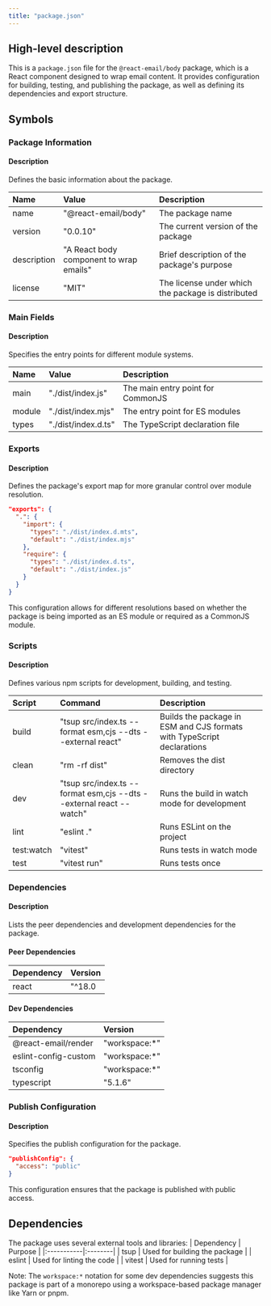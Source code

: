 ```yaml
---
title: "package.json"
---
```


## High-level description
This is a `package.json` file for the `@react-email/body` package, which is a React component designed to wrap email content. It provides configuration for building, testing, and publishing the package, as well as defining its dependencies and export structure.

## Symbols

### Package Information
#### Description
Defines the basic information about the package.

| Name | Value | Description |
|:-----|:------|:------------|
| name | "@react-email/body" | The package name |
| version | "0.0.10" | The current version of the package |
| description | "A React body component to wrap emails" | Brief description of the package's purpose |
| license | "MIT" | The license under which the package is distributed |

### Main Fields
#### Description
Specifies the entry points for different module systems.

| Name | Value | Description |
|:-----|:------|:------------|
| main | "./dist/index.js" | The main entry point for CommonJS |
| module | "./dist/index.mjs" | The entry point for ES modules |
| types | "./dist/index.d.ts" | The TypeScript declaration file |

### Exports
#### Description
Defines the package's export map for more granular control over module resolution.

```json
"exports": {
  ".": {
    "import": {
      "types": "./dist/index.d.mts",
      "default": "./dist/index.mjs"
    },
    "require": {
      "types": "./dist/index.d.ts",
      "default": "./dist/index.js"
    }
  }
}
```

This configuration allows for different resolutions based on whether the package is being imported as an ES module or required as a CommonJS module.

### Scripts
#### Description
Defines various npm scripts for development, building, and testing.

| Script | Command | Description |
|:-------|:--------|:------------|
| build | "tsup src/index.ts --format esm,cjs --dts --external react" | Builds the package in ESM and CJS formats with TypeScript declarations |
| clean | "rm -rf dist" | Removes the dist directory |
| dev | "tsup src/index.ts --format esm,cjs --dts --external react --watch" | Runs the build in watch mode for development |
| lint | "eslint ." | Runs ESLint on the project |
| test:watch | "vitest" | Runs tests in watch mode |
| test | "vitest run" | Runs tests once |

### Dependencies
#### Description
Lists the peer dependencies and development dependencies for the package.

#### Peer Dependencies
| Dependency | Version |
|:-----------|:--------|
| react | "^18.0 || ^19.0 || ^19.0.0-rc" |

#### Dev Dependencies
| Dependency | Version |
|:-----------|:--------|
| @react-email/render | "workspace:*" |
| eslint-config-custom | "workspace:*" |
| tsconfig | "workspace:*" |
| typescript | "5.1.6" |

### Publish Configuration
#### Description
Specifies the publish configuration for the package.

```json
"publishConfig": {
  "access": "public"
}
```

This configuration ensures that the package is published with public access.

## Dependencies
The package uses several external tools and libraries:
| Dependency | Purpose |
|:-----------|:--------|
| tsup | Used for building the package |
| eslint | Used for linting the code |
| vitest | Used for running tests |

Note: The `workspace:*` notation for some dev dependencies suggests this package is part of a monorepo using a workspace-based package manager like Yarn or pnpm.